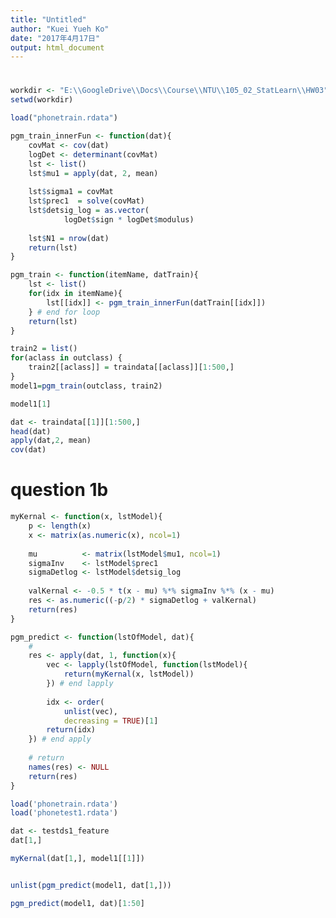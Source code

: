 ```yaml
---
title: "Untitled"
author: "Kuei Yueh Ko"
date: "2017年4月17日"
output: html_document
---
```


# 
```r
workdir <- "E:\\GoogleDrive\\Docs\\Course\\NTU\\105_02_StatLearn\\HW03"
setwd(workdir)
```

```r
load("phonetrain.rdata")
```

```r
pgm_train_innerFun <- function(dat){
    covMat <- cov(dat)
    logDet <- determinant(covMat)
    lst <- list()
    lst$mu1 = apply(dat, 2, mean)
    
    lst$sigma1 = covMat
    lst$prec1  = solve(covMat)
    lst$detsig_log = as.vector(
            logDet$sign * logDet$modulus)
    
    lst$N1 = nrow(dat)
    return(lst)
}

pgm_train <- function(itemName, datTrain){
    lst <- list()
    for(idx in itemName){
        lst[[idx]] <- pgm_train_innerFun(datTrain[[idx]])
    } # end for loop
    return(lst)
}
```

```r
train2 = list() 
for(aclass in outclass) { 
    train2[[aclass]] = traindata[[aclass]][1:500,] 
}
model1=pgm_train(outclass, train2) 
```

```r
model1[1]
```

```r
dat <- traindata[[1]][1:500,] 
head(dat)
apply(dat,2, mean)
cov(dat)
```

# question 1b
```r
myKernal <- function(x, lstModel){
    p <- length(x)
    x <- matrix(as.numeric(x), ncol=1)
    
    mu          <- matrix(lstModel$mu1, ncol=1)
    sigmaInv    <- lstModel$prec1
    sigmaDetlog <- lstModel$detsig_log
    
    valKernal <- -0.5 * t(x - mu) %*% sigmaInv %*% (x - mu)
    res <- as.numeric((-p/2) * sigmaDetlog + valKernal)
    return(res)
}

pgm_predict <- function(lstOfModel, dat){
    # 
    res <- apply(dat, 1, function(x){
        vec <- lapply(lstOfModel, function(lstModel){
            return(myKernal(x, lstModel))
        }) # end lapply
        
        idx <- order(
            unlist(vec), 
            decreasing = TRUE)[1]
        return(idx)
    }) # end apply
    
    # return
    names(res) <- NULL
    return(res)
}
```

```r
load('phonetrain.rdata') 
load('phonetest1.rdata') 
```

```r
dat <- testds1_feature
dat[1,]

myKernal(dat[1,], model1[[1]])


unlist(pgm_predict(model1, dat[1,]))

pgm_predict(model1, dat)[1:50]
```

